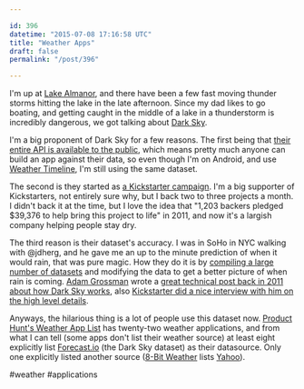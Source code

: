 ```yaml
---

id: 396
datetime: "2015-07-08 17:16:58 UTC"
title: "Weather Apps"
draft: false
permalink: "/post/396"

---
```


I'm up at [Lake Almanor](https://en.wikipedia.org/wiki/Lake_Almanor), and there have been a few fast moving thunder storms hitting the lake in the late afternoon. Since my dad likes to go boating, and getting caught in the middle of a lake in a thunderstorm is incredibly dangerous, we got talking about [Dark Sky](http://darkskyapp.com/).

I'm a big proponent of Dark Sky for a few reasons. The first being that [their entire API is available to the public](https://developer.forecast.io/), which means pretty much anyone can build an app against their data, so even though I'm on Android, and use [Weather Timeline](http://weathertimeline.com/), I'm still using the same dataset.

The second is they started as [a Kickstarter campaign](https://www.kickstarter.com/projects/jackadam/dark-sky-hyperlocal-weather-prediction-and-visuali). I'm a big supporter of Kickstarters, not entirely sure why, but I back two to three projects a month. I didn't back it at the time, but I love the idea that "1,203 backers pledged $39,376 to help bring this project to life" in 2011, and now it's a largish company helping people stay dry.

The third reason is their dataset's accuracy. I was in SoHo in NYC walking with @jdherg, and he gave me an up to the minute prediction of when it would rain, that was pure magic. How they do it is by [compiling a large number of datasets](https://forecast.io/raw/)  and modifying the data to get a better picture of when rain is coming. [Adam Grossman](http://jackadam.net/) wrote a [great technical post back in 2011 about how Dark Sky works](http://blog.jackadam.net/2011/how-dark-sky-works/), also [Kickstarter did a nice interview with him on the high level details](https://www.kickstarter.com/blog/featured-creator-adam-grossman-of-dark-sky).

Anyways, the hilarious thing is a lot of people use this dataset now. [Product Hunt's Weather App List](https://www.producthunt.com/e/weather-apps) has twenty-two weather applications, and from what I can tell (some apps don't list their weather source) at least eight explicitly list [Forecast.io](https://forecast.io/) (the Dark Sky dataset) as their datasource. Only one explicitly listed another source ([8-Bit Weather](http://8bitweather.co/) lists [Yahoo](https://weather.yahoo.com/)). 

#weather #applications

